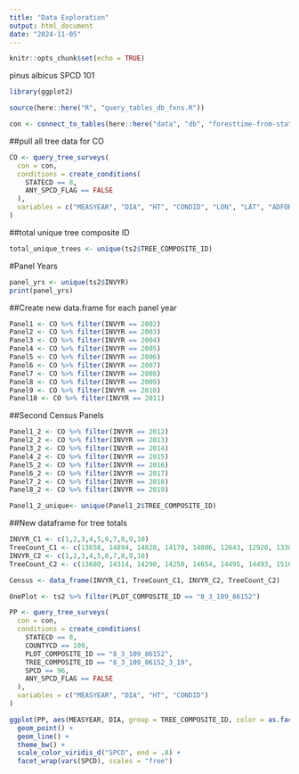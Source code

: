 ```yaml
---
title: "Data Exploration"
output: html_document
date: "2024-11-05"
---
```


```r
knitr::opts_chunk$set(echo = TRUE)
```

pinus albicus SPCD 101
```r

library(ggplot2)

source(here::here("R", "query_tables_db_fxns.R"))

con <- connect_to_tables(here::here("data", "db", "foresttime-from-state-parquet.duckdb"))

```

##pull all tree data for CO
```r
CO <- query_tree_surveys(
  con = con,
  conditions = create_conditions(
    STATECD == 8,
    ANY_SPCD_FLAG == FALSE
  ),
  variables = c("MEASYEAR", "DIA", "HT", "CONDID", "LON", "LAT", "ADFORCD")
)
```

##total unique tree composite ID
```r
total_unique_trees <- unique(ts2$TREE_COMPOSITE_ID)
```

#Panel Years
```r
panel_yrs <- unique(ts2$INVYR)
print(panel_yrs)
```

##Create new data.frame for each panel year

```r
Panel1 <- CO %>% filter(INVYR == 2002)
Panel2 <- CO %>% filter(INVYR == 2003)
Panel3 <- CO %>% filter(INVYR == 2004)
Panel4 <- CO %>% filter(INVYR == 2005)
Panel5 <- CO %>% filter(INVYR == 2006)
Panel6 <- CO %>% filter(INVYR == 2007)
Panel7 <- CO %>% filter(INVYR == 2008)
Panel8 <- CO %>% filter(INVYR == 2009)
Panel9 <- CO %>% filter(INVYR == 2010)
Panel10 <- CO %>% filter(INVYR == 2011)
```

##Second Census Panels
```r
Panel1_2 <- CO %>% filter(INVYR == 2012)
Panel2_2 <- CO %>% filter(INVYR == 2013)
Panel3_2 <- CO %>% filter(INVYR == 2014)
Panel4_2 <- CO %>% filter(INVYR == 2015)
Panel5_2 <- CO %>% filter(INVYR == 2016)
Panel6_2 <- CO %>% filter(INVYR == 2017)
Panel7_2 <- CO %>% filter(INVYR == 2018)
Panel8_2 <- CO %>% filter(INVYR == 2019)
```

```r
Panel1_2_unique<- unique(Panel1_2$TREE_COMPOSITE_ID)
```

##New dataframe for tree totals
```r
INVYR_C1 <- c(1,2,3,4,5,6,7,8,9,10)
TreeCount_C1 <- c(13658, 14894, 14828, 14178, 14006, 12643, 12920, 13387, 12946, 12434)
INVYR_C2 <- c(1,2,3,4,5,6,7,8,9,10)
TreeCount_C2 <- c(13680, 14314, 14290, 14250, 14654, 14495, 14493, 15106, 0, 0)

Census <- data_frame(INVYR_C1, TreeCount_C1, INVYR_C2, TreeCount_C2)
```

```r
OnePlot <- ts2 %>% filter(PLOT_COMPOSITE_ID == "8_3_109_86152")
```

```r
PP <- query_tree_surveys(
  con = con,
  conditions = create_conditions(
    STATECD == 8,
    COUNTYCD == 109,
    PLOT_COMPOSITE_ID == "8_3_109_86152",
    TREE_COMPOSITE_ID == "8_3_109_86152_3_19",
    SPCD == 96,
    ANY_SPCD_FLAG == FALSE
  ),
  variables = c("MEASYEAR", "DIA", "HT", "CONDID")
)

```

```r
ggplot(PP, aes(MEASYEAR, DIA, group = TREE_COMPOSITE_ID, color = as.factor(SPCD))) +
  geom_point() +
  geom_line() +
  theme_bw() +
  scale_color_viridis_d("SPCD", end = .8) +
  facet_wrap(vars(SPCD), scales = "free")
```